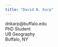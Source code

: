 ```yaml
---
title: "David N. Karp"
---
```


dnkarp@buffalo.edu  
  PhD Student  
  UB Geography  
  Buffalo, NY
